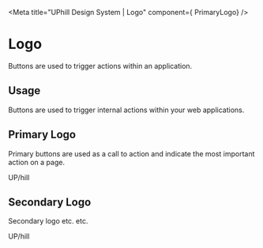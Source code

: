 
<Meta title="UPhill Design System | Logo" component={ PrimaryLogo} />

# Logo

Buttons are used to trigger actions within an application.

## Usage

Buttons are used to trigger internal actions within your web applications.

## Primary Logo

Primary buttons are used as a call to action and indicate the most important action on a page.

<Preview withToolbar>
  <Story name="primary-logo">
    <PrimaryLogo>UP/hill</PrimaryLogo>
  </Story>
</Preview>

## Secondary Logo

Secondary logo etc. etc.

<Preview withToolbar>
  <Story name="secondary-logo">
    <SecondaryLogo>UP/hill</SecondaryLogo>
  </Story>
</Preview>
